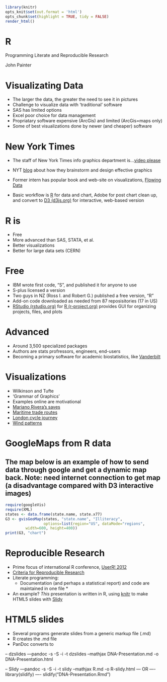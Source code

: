 
```r
library(knitr)
opts_knit$set(out.format = 'html')
opts_chunk$set(highlight = TRUE, tidy = FALSE)
render_html()
```

# R 

Programming Literate and Reproducible Research

John Painter

# Visualizating Data

- The larger the data, the greater the need to see it in pictures
- Challenge to visualize data with 'traditional' software
 * SAS has limited options
 * Excel poor choice for data management
 * Propriatary software expensive (ArcGis) and limited (ArcGis=maps only)
- Some of best visualizations done by newer (and cheaper) software

# New York Times

- The staff of New York Times info graphics department is...[video please](http://vimeo.com/21020824)

- NYT [blog](http://chartsnthings.tumblr.com/) about how they brainstorm and design effective graphics

- Former intern has popular book and web-site on visualizations, [Flowing Data](http://flowingdata.com/) 

- Basic workflow is [R](http://www.r-project.org/) for data and chart, Adobe for post chart clean up, and convert to [D3 (d3js.org)](http://d3js.org/) for interactive, web-based version

# R is
- Free
- More advanced than SAS, STATA, et al.
- Better visualizations
- Better for large data sets (CERN)

# Free

- IBM wrote first code, "S", and published it for anyone to use
- S-plus licensed a version
- Two guys in NZ (Ross I. and Robert G.) published a free version, "R"
- Add-on code downloaded as needed from 87 reposisitories (17 in US)
- [RStudio (rstudio.org)](http://rstudio.org/) for [R (r-project.org)](http://www.r-project.org/) provides GUI for organizing projects, files, and plots

# Advanced

- Around 3,500 specialized packages
- Authors are stats profressors, engineers, end-users
- Becoming a primary software for academic biostatistics, like [Vanderbilt](http://biostat.mc.vanderbilt.edu/wiki/Main/RS)

# Visualizations
- Wilkinson and Tufte
- 'Grammar of Graphics' 
- Examples online are motivational
 * [Mariano Rivera's saves](http://www.nytimes.com/interactive/2012/05/05/sports/baseball/mariano-rivera-and-his-peers.html?ref=baseball)
 * [Maritime trade routes](http://spatialanalysis.co.uk/2012/03/mapped-british-shipping-1750-1800/)
 * [London cycle journey](http://spatialanalysis.co.uk/2012/02/great-maps-ggplot2/)
 * [Wind patterns](http://hint.fm/wind/)
 
# GoogleMaps from R data 
## The map below is an example of how to send data through google and get a dynamic map back.  Note:  need internet connection to get map (a disadvantage compared with D3 interactive images)
```r
require(googleVis)
require(XML)
states <- data.frame(state.name, state.x77)
G3 <- gvisGeoMap(states, "state.name", "Illiteracy",
                 options=list(region="US", dataMode="regions",
         width=600, height=400))
print(G3, "chart")
``` 

# Reproducible Research

- Prime focus of international R conference, [UserR! 2012](http://biostat.mc.vanderbilt.edu/wiki/Main/UseR-2012)
- [Criteria for Reproducible Research](http://www.reproducibleresearch.net/index.php/Main_Page)
- Literate programming: 
  * Documentation (and perhaps a statistical report) and code are maintained in one file *
- An example?  *This* presentation is written in R, using [knitr](http://yihui.name/en/2012/05/how-to-make-html5-slides-with-knitr/) to make HTML5 slides with [Slidy](http://www.w3.org/Talks/Tools/Slidy2/#(1))

# HTML5 slides
- Several programs generate slides from a generic markup file (.md)
- R creates the .md file
- PanDoc converts to 

 -- dzslides 
  ---pandoc -s -S -i -t dzslides --mathjax DNA-Presentation.md -o DNA-Presentation.html

 -- Slidy
   ---pandoc -s -S -i -t slidy --mathjax R.md -o R-slidy.html
   --- OR
    ---- library(slidify)
    ---- slidify("DNA-Presentation.Rmd")


